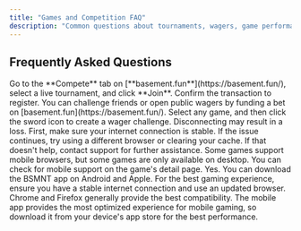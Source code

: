 ```yaml
---
title: "Games and Competition FAQ"
description: "Common questions about tournaments, wagers, game performance, and mobile compatibility"
---
```


## Frequently Asked Questions

<AccordionGroup>
<Accordion title="How do I join a tournament?">
Go to the **Compete** tab on [**basement.fun**](https://basement.fun/), select a live tournament, and click **Join**. Confirm the transaction to register.
</Accordion>

<Accordion title="How do wagers work?">
You can challenge friends or open public wagers by funding a bet on [basement.fun](https://basement.fun/). Select any game, and then click the sword icon to create a wager challenge.
</Accordion>

<Accordion title="What happens if I disconnect during a match?">
Disconnecting may result in a loss.
</Accordion>

<Accordion title="Why won't the game load on the site?">
First, make sure your internet connection is stable. If the issue continues, try using a different browser or clearing your cache. If that doesn't help, contact support for further assistance.
</Accordion>

<Accordion title="Can I play on mobile browser?">
Some games support mobile browsers, but some games are only available on desktop. You can check for mobile support on the game's detail page.
</Accordion>

<Accordion title="Is there a mobile app?">
Yes. You can download the BSMNT app on Android and Apple.
</Accordion>
</AccordionGroup>

<Tip>
For the best gaming experience, ensure you have a stable internet connection and use an updated browser. Chrome and Firefox generally provide the best compatibility.
</Tip>

<Info>
The mobile app provides the most optimized experience for mobile gaming, so download it from your device's app store for the best performance.
</Info>
